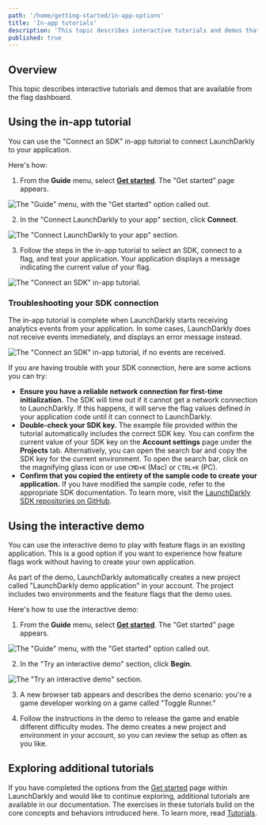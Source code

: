 ```yaml
---
path: '/home/getting-started/in-app-options'
title: 'In-app tutorials'
description: 'This topic describes interactive tutorials and demos that are available from the flag dashboard.'
published: true
---
```


## Overview

This topic describes interactive tutorials and demos that are available from the flag dashboard.

## Using the in-app tutorial

You can use the "Connect an SDK" in-app tutorial to connect LaunchDarkly to your application.

Here's how:

1. From the **Guide** menu, select [**Get started**](https://app.launchdarkly.com/get-started). The "Get started" page appears.

![The "Guide" menu, with the "Get started" option called out.](guide-menu-get-started.png)

2. In the "Connect LaunchDarkly to your app" section, click **Connect**.

![The "Connect LaunchDarkly to your app" section.](connect-an-sdk-section.png)

3. Follow the steps in the in-app tutorial to select an SDK, connect to a flag, and test your application. Your application displays a message indicating the current value of your flag.

![The "Connect an SDK" in-app tutorial.](connect-an-sdk.png)

### Troubleshooting your SDK connection

The in-app tutorial is complete when LaunchDarkly starts receiving analytics events from your application. In some cases, LaunchDarkly does not receive events immediately, and displays an error message instead.

![The "Connect an SDK" in-app tutorial, if no events are received.](connect-an-sdk-connection-error.png)

If you are having trouble with your SDK connection, here are some actions you can try:

* **Ensure you have a reliable network connection for first-time initialization.** The SDK will time out if it cannot get a network connection to LaunchDarkly. If this happens, it will serve the flag values defined in your application code until it can connect to LaunchDarkly.
* **Double-check your SDK key.** The example file provided within the tutorial automatically includes the correct SDK key. You can confirm the current value of your SDK key on the **Account settings** page under the **Projects** tab. Alternatively, you can open the search bar and copy the SDK key for the current environment. To open the search bar, click on the magnifying glass icon or use `CMD+K` (Mac) or `CTRL+K` (PC).
* **Confirm that you copied the entirety of the sample code to create your application.** If you have modified the sample code, refer to the appropriate SDK documentation. To learn more, visit the  [LaunchDarkly SDK repositories on GitHub](https://github.com/search?q=topic%3Alaunchdarkly-sdk+org%3Alaunchdarkly&type=Repositories).

## Using the interactive demo

You can use the interactive demo to play with feature flags in an existing application. This is a good option if you want to experience how feature flags work without having to create your own application.

As part of the demo, LaunchDarkly automatically creates a new project called "LaunchDarkly demo application" in your account. The project includes two environments and the feature flags that the demo uses.

Here's how to use the interactive demo:

1. From the **Guide** menu, select [**Get started**](https://app.launchdarkly.com/get-started). The "Get started" page appears.

![The "Guide" menu, with the "Get started" option called out.](guide-menu-get-started.png)

2. In the "Try an interactive demo" section, click **Begin**.

![The "Try an interactive demo" section.](interactive-demo-section.png)

3. A new browser tab appears and describes the demo scenario: you're a game developer working on a game called "Toggle Runner."

4. Follow the instructions in the demo to release the game and enable different difficulty modes. The demo creates a new project and environment in your account, so you can review the setup as often as you like.

## Exploring additional tutorials

If you have completed the options from the [Get started](https://app.launchdarkly.com/get-started) page within LaunchDarkly and would like to continue exploring, additional tutorials are available in our documentation. The exercises in these tutorials build on the core concepts and behaviors introduced here. To learn more, read [Tutorials](/guides/tutorials).
